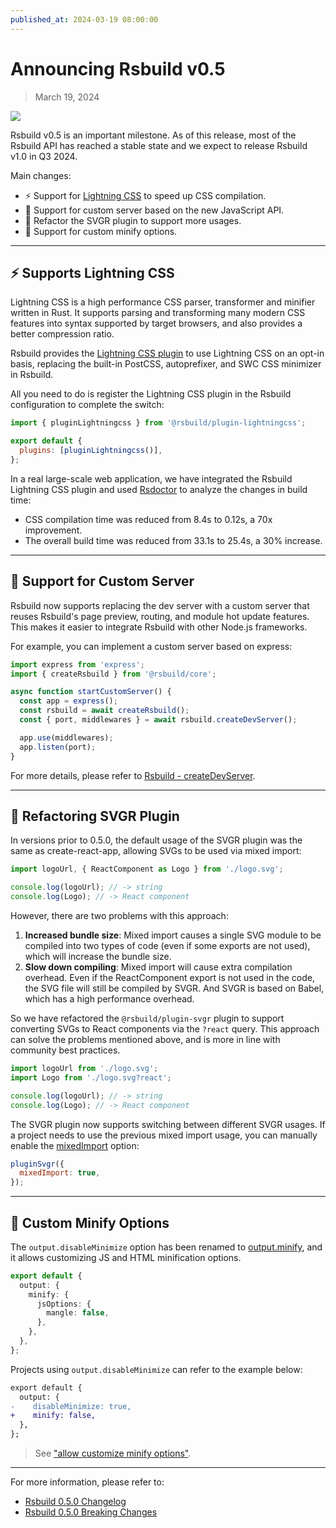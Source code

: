 ```yaml
---
published_at: 2024-03-19 08:00:00
---
```


# Announcing Rsbuild v0.5

> March 19, 2024

![](https://rsfamily-design-resources.netlify.app/rsbuild/rsbuild-banner-v0-5.png)

Rsbuild v0.5 is an important milestone. As of this release, most of the Rsbuild API has reached a stable state and we expect to release Rsbuild v1.0 in Q3 2024.

Main changes:

- ⚡️ Support for [Lightning CSS](https://lightningcss.dev/) to speed up CSS compilation.
- 🌟 Support for custom server based on the new JavaScript API.
- 🍭 Refactor the SVGR plugin to support more usages.
- 📍 Support for custom minify options.

---

## ⚡️ Supports Lightning CSS

Lightning CSS is a high performance CSS parser, transformer and minifier written in Rust. It supports parsing and transforming many modern CSS features into syntax supported by target browsers, and also provides a better compression ratio.

Rsbuild provides the [Lightning CSS plugin](/plugins/list/plugin-lightningcss) to use Lightning CSS on an opt-in basis, replacing the built-in PostCSS, autoprefixer, and SWC CSS minimizer in Rsbuild.

All you need to do is register the Lightning CSS plugin in the Rsbuild configuration to complete the switch:

```js title="rsbuild.config.ts"
import { pluginLightningcss } from '@rsbuild/plugin-lightningcss';

export default {
  plugins: [pluginLightningcss()],
};
```

In a real large-scale web application, we have integrated the Rsbuild Lightning CSS plugin and used [Rsdoctor](https://rsdoctor.dev/) to analyze the changes in build time:

- CSS compilation time was reduced from 8.4s to 0.12s, a 70x improvement.
- The overall build time was reduced from 33.1s to 25.4s, a 30% increase.

---

## 🌟 Support for Custom Server

Rsbuild now supports replacing the dev server with a custom server that reuses Rsbuild's page preview, routing, and module hot update features. This makes it easier to integrate Rsbuild with other Node.js frameworks.

For example, you can implement a custom server based on express:

```ts
import express from 'express';
import { createRsbuild } from '@rsbuild/core';

async function startCustomServer() {
  const app = express();
  const rsbuild = await createRsbuild();
  const { port, middlewares } = await rsbuild.createDevServer();

  app.use(middlewares);
  app.listen(port);
}
```

For more details, please refer to [Rsbuild - createDevServer](/api/javascript-api/instance#rsbuildcreatedevserver).

---

## 🍭 Refactoring SVGR Plugin

In versions prior to 0.5.0, the default usage of the SVGR plugin was the same as create-react-app, allowing SVGs to be used via mixed import:

```js
import logoUrl, { ReactComponent as Logo } from './logo.svg';

console.log(logoUrl); // -> string
console.log(Logo); // -> React component
```

However, there are two problems with this approach:

1. **Increased bundle size**: Mixed import causes a single SVG module to be compiled into two types of code (even if some exports are not used), which will increase the bundle size.
2. **Slow down compiling**: Mixed import will cause extra compilation overhead. Even if the ReactComponent export is not used in the code, the SVG file will still be compiled by SVGR. And SVGR is based on Babel, which has a high performance overhead.

So we have refactored the `@rsbuild/plugin-svgr` plugin to support converting SVGs to React components via the `?react` query. This approach can solve the problems mentioned above, and is more in line with community best practices.

```jsx
import logoUrl from './logo.svg';
import Logo from './logo.svg?react';

console.log(logoUrl); // -> string
console.log(Logo); // -> React component
```

The SVGR plugin now supports switching between different SVGR usages. If a project needs to use the previous mixed import usage, you can manually enable the [mixedImport](/plugins/list/plugin-svgr#mixedimport) option:

```js
pluginSvgr({
  mixedImport: true,
});
```

---

## 📍 Custom Minify Options

The `output.disableMinimize` option has been renamed to [output.minify](/config/output/minify), and it allows customizing JS and HTML minification options.

```ts title="rsbuild.config.ts"
export default {
  output: {
    minify: {
      jsOptions: {
        mangle: false,
      },
    },
  },
};
```

Projects using `output.disableMinimize` can refer to the example below:

```diff
export default {
  output: {
-    disableMinimize: true,
+    minify: false,
  },
};
```

> See ["allow customize minify options"](https://github.com/web-infra-dev/rsbuild/issues/1681).

---

For more information, please refer to:

- [Rsbuild 0.5.0 Changelog](https://github.com/web-infra-dev/rsbuild/releases/tag/v0.5.0)
- [Rsbuild 0.5.0 Breaking Changes](https://github.com/web-infra-dev/rsbuild/discussions/1732)
